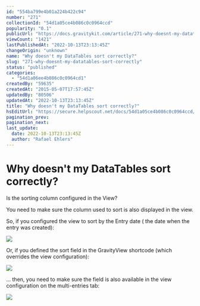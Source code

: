 ```yaml
---
id: "554ba799e4b01a224b422c94"
number: "271"
collectionId: "54d1a05ce4b086c0c0964ccd"
popularity: "0.1"
publicUrl: "https://docs.gravitykit.com/article/271-why-doesnt-my-datatables-sort-correctly"
viewCount: "1421"
lastPublishedAt: "2022-10-13T23:13:45Z"
changeOrigin: "unknown"
name: "Why doesn't my DataTables sort correctly?"
slug: "271-why-doesnt-my-datatables-sort-correctly"
status: "published"
categories: 
  - "54d1a06ee4b086c0c0964cd1"
createdBy: "59635"
createdAt: "2015-05-07T17:57:45Z"
updatedBy: "80506"
updatedAt: "2022-10-13T23:13:45Z"
title: "Why doesn't my DataTables sort correctly?"
hsEditUrl: "https://secure.helpscout.net/docs/54d1a05ce4b086c0c0964ccd/article/554ba799e4b01a224b422c94"
pagination_prev: 
pagination_next: 
last_update:
  date: 2022-10-13T23:13:45Z
  author: "Rafael Ehlers"
---
```


# Why doesn't my DataTables sort correctly?

Is the sorting column configured in the View?

You need to make sure the column used to sort is also displayed in the view.

So, if you configured the view to sort by the Entry date ( the date when the entry was created):

![](https://s3.amazonaws.com/helpscout.net/docs/assets/54c58489e4b051242988532c/images/554babe6e4b027e1978df27d/file-ZESbU8ekUA.png)

Or, if you defined the sort field in the GravityView shortcode (which overrides the view configuration):

![](https://s3.amazonaws.com/helpscout.net/docs/assets/54c58489e4b051242988532c/images/554babc5e4b027e1978df27c/file-rYIg1RyAoa.png)

... then, you need to make sure the field is also available in the view configuration on the multi-entries tab:

![](https://s3.amazonaws.com/helpscout.net/docs/assets/54c58489e4b051242988532c/images/554baacee4b027e1978df276/file-XqNAFJj95O.png)